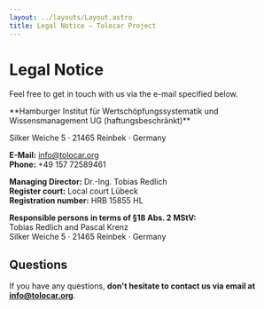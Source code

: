 ```yaml
---
layout: ../layouts/Layout.astro
title: Legal Notice – Tolocar Project
---
```



<div class="w-full bg-tolo-light-grey">
  <HeaderLogo className="mt-8 sm:mt-16" />
  <h1 class="mt-20 container-width text-5xl font-bold">Legal Notice</h1>
  <p class="container-width mt-10 mb-20 text-lg">Feel free to get in touch with us via the e-mail specified below.</p>
</div>
<div class="container-width my-20 prose">
**Hamburger Institut für Wertschöpfungssystematik und Wissensmanagement UG (haftungsbeschränkt)**

Silker Weiche 5 · 21465 Reinbek · Germany

**E-Mail:** info@tolocar.org  
**Phone:** +49 157 72589461

**Managing Director:** Dr.-Ing. Tobias Redlich  
**Register court:** Local court Lübeck  
**Registration number:** HRB 15855 HL  

**Responsible persons in terms of §18 Abs. 2 MStV:**  
Tobias Redlich and Pascal Krenz  
Silker Weiche 5 · 21465 Reinbek · Germany

## Questions
If you have any questions, **don't hesitate to contact us via email at info@tolocar.org**.
</div>

<Footer className="!bg-tolo-light-grey"/>
